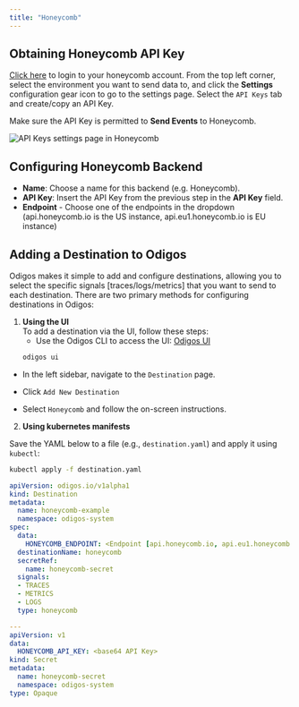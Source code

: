 ---
title: "Honeycomb"
---

## Obtaining Honeycomb API Key

[Click here](https://ui.honeycomb.io) to login to your honeycomb account.
From the top left corner, select the environment you want to send data to, and click the **Settings** configuration gear icon to go to the settings page.
Select the `API Keys` tab and create/copy an API Key.

Make sure the API Key is permitted to **Send Events** to Honeycomb.

<Frame>
    <img src="/backends/images/honeycomb.png" alt="API Keys settings page in Honeycomb" />
</Frame>

## Configuring Honeycomb Backend

- **Name**: Choose a name for this backend (e.g. Honeycomb).
- **API Key**: Insert the API Key from the previous step in the **API Key** field.
- **Endpoint** - Choose one of the endpoints in the dropdown (api.honeycomb.io is the US instance, api.eu1.honeycomb.io is EU instance)



## Adding a Destination to Odigos

Odigos makes it simple to add and configure destinations, allowing you to select the specific signals [traces/logs/metrics] that you want to send to each destination. There are two primary methods for configuring destinations in Odigos:

1. **Using the UI**  
   To add a destination via the UI, follow these steps:
   - Use the Odigos CLI to access the UI: [Odigos UI](https://docs.odigos.io/cli/odigos_ui)
   ```bash
   odigos ui
    ```
- In the left sidebar, navigate to the `Destination` page.

- Click `Add New Destination`

- Select `Honeycomb` and follow the on-screen instructions.



2. **Using kubernetes manifests**

Save the YAML below to a file (e.g., `destination.yaml`) and apply it using `kubectl`:

```bash
kubectl apply -f destination.yaml
```


```yaml
apiVersion: odigos.io/v1alpha1
kind: Destination
metadata:
  name: honeycomb-example
  namespace: odigos-system
spec:
  data:
    HONEYCOMB_ENDPOINT: <Endpoint [api.honeycomb.io, api.eu1.honeycomb.io]>
  destinationName: honeycomb
  secretRef:
    name: honeycomb-secret
  signals:
  - TRACES
  - METRICS
  - LOGS
  type: honeycomb

---
apiVersion: v1
data:
  HONEYCOMB_API_KEY: <base64 API Key>
kind: Secret
metadata:
  name: honeycomb-secret
  namespace: odigos-system
type: Opaque
```